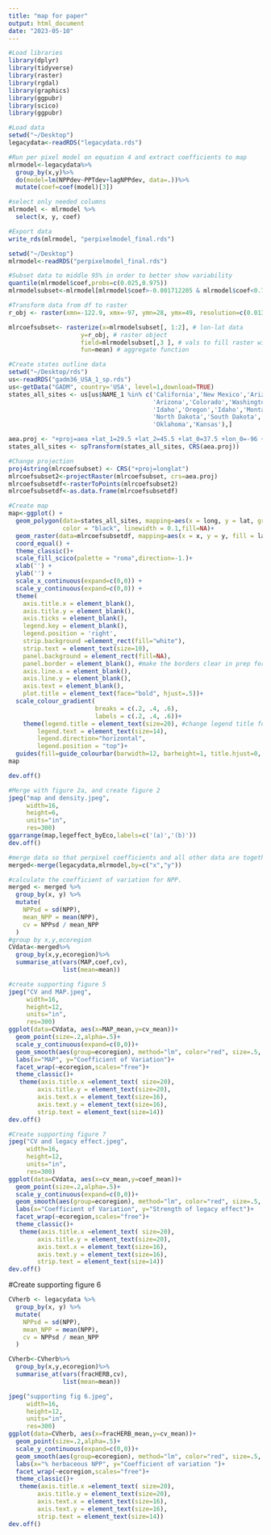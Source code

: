 ```yaml
---
title: "map for paper"
output: html_document
date: "2023-05-10"
---
```


```r
#Load libraries
library(dplyr)
library(tidyverse)
library(raster)
library(rgdal)
library(graphics)
library(ggpubr)
library(scico)
library(ggpubr)

#Load data 
setwd("~/Desktop")
legacydata<-readRDS("legacydata.rds")

#Run per pixel model on equation 4 and extract coefficients to map
mlrmodel<-legacydata%>%
  group_by(x,y)%>%
  do(model=lm(NPPdev~PPTdev+lagNPPdev, data=.))%>%
  mutate(coef=coef(model)[3])

#select only needed columns
mlrmodel <- mlrmodel %>%
  select(x, y, coef)

#Export data
write_rds(mlrmodel, "perpixelmodel_final.rds")
```

```r
setwd("~/Desktop")
mlrmodel<-readRDS("perpixelmodel_final.rds")

#Subset data to middle 95% in order to better show variability
quantile(mlrmodel$coef,probs=c(0.025,0.975))
mlrmodelsubset<-mlrmodel[mlrmodel$coef>-0.001712205 & mlrmodel$coef<0.796500417, ] 
```

```r
#Transform data from df to raster
r_obj <- raster(xmn=-122.9, xmx=-97, ymn=28, ymx=49, resolution=c(0.01347473, 0.01347473))

mlrcoefsubset<- rasterize(x=mlrmodelsubset[, 1:2], # lon-lat data
                    y=r_obj, # raster object
                    field=mlrmodelsubset[,3 ], # vals to fill raster with
                    fun=mean) # aggregate function
```

```r
#Create states outline data
setwd("~/Desktop/rds")
us<-readRDS("gadm36_USA_1_sp.rds")
us<-getData("GADM", country='USA', level=1,download=TRUE)
states_all_sites <- us[us$NAME_1 %in% c('California','New Mexico','Arizona','Utah',
                                        'Arizona','Colorado','Washington','Wyoming',
                                        'Idaho','Oregon','Idaho','Montana','Texas',
                                        'North Dakota','South Dakota','Nebraska',
                                        'Oklahoma','Kansas'),]

aea.proj <- "+proj=aea +lat_1=29.5 +lat_2=45.5 +lat_0=37.5 +lon_0=-96 +x_0=0 +y_0=0 +ellps=GRS80 +datum=NAD83 +units=m +no_defs"
states_all_sites <- spTransform(states_all_sites, CRS(aea.proj))
```

```r
#Change projection
proj4string(mlrcoefsubset) <- CRS("+proj=longlat")
mlrcoefsubset2<-projectRaster(mlrcoefsubset, crs=aea.proj)
mlrcoefsubsetdf<-rasterToPoints(mlrcoefsubset2)
mlrcoefsubsetdf<-as.data.frame(mlrcoefsubsetdf)
```

```r
#Create map
map<-ggplot() + 
  geom_polygon(data=states_all_sites, mapping=aes(x = long, y = lat, group=group),
               color = "black", linewidth = 0.1,fill=NA)+
  geom_raster(data=mlrcoefsubsetdf, mapping=aes(x = x, y = y, fill = layer)) + 
  coord_equal() +
  theme_classic()+
  scale_fill_scico(palette = "roma",direction=-1.)+
  xlab('') +
  ylab('') +
  scale_x_continuous(expand=c(0,0)) +
  scale_y_continuous(expand=c(0,0)) +
  theme(
    axis.title.x = element_blank(),
    axis.title.y = element_blank(),
    axis.ticks = element_blank(),
    legend.key = element_blank(),
    legend.position = 'right',
    strip.background =element_rect(fill="white"),
    strip.text = element_text(size=10),
    panel.background = element_rect(fill=NA),
    panel.border = element_blank(), #make the borders clear in prep for just have two axes
    axis.line.x = element_blank(),
    axis.line.y = element_blank(),
    axis.text = element_blank(),
    plot.title = element_text(face="bold", hjust=.5))+
  scale_colour_gradient(
                        breaks = c(.2, .4, .6),
                        labels = c(.2, .4, .6))+
    theme(legend.title = element_text(size=20), #change legend title font size
        legend.text = element_text(size=14),
        legend.direction="horizontal",
        legend.position = "top")+
  guides(fill=guide_colourbar(barwidth=12, barheight=1, title.hjust=0, title="Legacy Effect ", draw.llim = TRUE, draw.ulim = TRUE,))
map

dev.off()
```

```r
#Merge with figure 2a, and create figure 2
jpeg("map and density.jpeg",
     width=16,
     height=6,
     units="in",
     res=300)
ggarrange(map,legeffect_byEco,labels=c('(a)','(b)'))
dev.off()
```

```r
#merge data so that perpixel coefficients and all other data are together. 
merged<-merge(legacydata,mlrmodel,by=c("x","y"))

#calculate the coefficient of variation for NPP. 
merged <- merged %>%
  group_by(x, y) %>%
  mutate(
    NPPsd = sd(NPP),
    mean_NPP = mean(NPP),
    cv = NPPsd / mean_NPP
  )
#group by x,y,ecoregion
CVdata<-merged%>%
  group_by(x,y,ecoregion)%>%
  summarise_at(vars(MAP,coef,cv),
               list(mean=mean))
```

```r
#create supporting figure 5 
jpeg("CV and MAP.jpeg",
     width=16,
     height=12,
     units="in",
     res=300)
ggplot(data=CVdata, aes(x=MAP_mean,y=cv_mean))+
  geom_point(size=.2,alpha=.5)+
  scale_y_continuous(expand=c(0,0))+
  geom_smooth(aes(group=ecoregion), method="lm", color="red", size=.5, se=FALSE)+
  labs(x="MAP", y="Coefficient of Variation")+
  facet_wrap(~ecoregion,scales="free")+
  theme_classic()+
   theme(axis.title.x =element_text( size=20),
        axis.title.y = element_text(size=20),
        axis.text.x = element_text(size=16),
        axis.text.y = element_text(size=16),
        strip.text = element_text(size=14))
dev.off()
```

```r
#Create supporting figure 7
jpeg("CV and legacy effect.jpeg",
     width=16,
     height=12,
     units="in",
     res=300)
ggplot(data=CVdata, aes(x=cv_mean,y=coef_mean))+
  geom_point(size=.2,alpha=.5)+
  scale_y_continuous(expand=c(0,0))+
  geom_smooth(aes(group=ecoregion), method="lm", color="red", size=.5, se=FALSE)+
  labs(x="Coefficient of Variation", y="Strength of legacy effect")+
  facet_wrap(~ecoregion,scales="free")+
  theme_classic()+
   theme(axis.title.x =element_text( size=20),
        axis.title.y = element_text(size=20),
        axis.text.x = element_text(size=16),
        axis.text.y = element_text(size=16),
        strip.text = element_text(size=14))
dev.off()
```

#Create supporting figure 6
```r
CVherb <- legacydata %>%
  group_by(x, y) %>%
  mutate(
    NPPsd = sd(NPP),
    mean_NPP = mean(NPP),
    cv = NPPsd / mean_NPP
  )

CVherb<-CVherb%>%
  group_by(x,y,ecoregion)%>%
  summarise_at(vars(fracHERB,cv),
               list(mean=mean))
```

```r
jpeg("supporting fig 6.jpeg",
     width=16,
     height=12,
     units="in",
     res=300)
ggplot(data=CVherb, aes(x=fracHERB_mean,y=cv_mean))+
  geom_point(size=.2,alpha=.5)+
  scale_y_continuous(expand=c(0,0))+
  geom_smooth(aes(group=ecoregion), method="lm", color="red", size=.5, se=FALSE)+
  labs(x="% herbaceous NPP", y="Coefficient of variation ")+
  facet_wrap(~ecoregion,scales="free")+
  theme_classic()+
   theme(axis.title.x =element_text( size=20),
        axis.title.y = element_text(size=20),
        axis.text.x = element_text(size=16),
        axis.text.y = element_text(size=16),
        strip.text = element_text(size=14))
dev.off()
```

